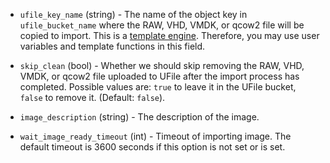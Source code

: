 <!-- Code generated from the comments of the Config struct in post-processor/ucloud-import/post-processor.go; DO NOT EDIT MANUALLY -->

- `ufile_key_name` (string) - The name of the object key in
   `ufile_bucket_name` where the RAW, VHD, VMDK, or qcow2 file will be copied
   to import. This is a [template engine](/docs/templates/engine).
   Therefore, you may use user variables and template functions in this field.

- `skip_clean` (bool) - Whether we should skip removing the RAW, VHD, VMDK, or qcow2 file uploaded to
  UFile after the import process has completed. Possible values are: `true` to
  leave it in the UFile bucket, `false` to remove it. (Default: `false`).

- `image_description` (string) - The description of the image.

- `wait_image_ready_timeout` (int) - Timeout of importing image. The default timeout is 3600 seconds if this option is not set or is set.
